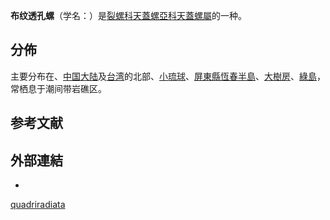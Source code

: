 {{Speciesbox
 | image = Diodora quadriradiata001.jpg
 | taxon = Diodora quadriradiata
 | authority = (Reeve, 1850)
}}

'''布纹透孔螺'''（学名：''{{lang|la|Diodora quadriradiata}}''）是[[裂螺科|裂螺科]][[天蓋螺亞科|天蓋螺亞科]][[天蓋螺屬|天蓋螺屬]]的一种{{r|shell_41}}。

==分佈==
主要分布在{{cn|time=2018-11-08|[[韩国|韩国]]{{r|shell_41|shelldoc_200001}}}}、[[中国大陆|中国大陆]]{{r|shell_41|shelldoc_420090220032_04|shelldoc_420090220129}}及[[台湾|台湾]]{{r|shell_41|shelldoc_100072|shelldoc_200001|shelldoc_200008|shelldoc_320090219045}}的北部、[[小琉球|小琉球]]、[[屏東縣|屏東縣]][[恆春半島|恆春半島]]{{r|shell_41|shelldoc_100368}}、[[大樹房|大樹房]]、[[綠島|綠島]]{{r|shelldoc_000027}}，常栖息于潮间带岩礁区{{r|shell_41|shelldoc_100368}}。

==参考文献==
{{reflist|refs=
<ref name="shell_41">{{cite web
 |url=http://shell.sinica.edu.tw/chinese/shellbase_detail.php?science_no=41
 |title=国际贝库：布纹透孔螺
 |publisher=台湾贝类资料库
 |access-date=2018-11-08
 |language=zh-hant
 |archive-date=2016-03-04
 |archive-url=https://web.archive.org/web/20160304110023/http://shell.sinica.edu.tw/chinese/shellbase_detail.php?science_no=41
 |dead-url=no
 }}</ref>
<ref name="shelldoc_000027">{{shelldoc_000027}}</ref>
<ref name="shelldoc_100072">{{shelldoc_100072}}</ref>
<ref name="shelldoc_100368">{{shelldoc_100368}}</ref>
<ref name="shelldoc_200001">{{shelldoc_200001}}</ref>
<ref name="shelldoc_200008">{{shelldoc_200008}}</ref>
<ref name="shelldoc_320090219045">{{shelldoc_320090219045}}</ref>
<ref name="shelldoc_420090220032_04">{{shelldoc_420090220032_04}}</ref>
<ref name="shelldoc_420090220129">{{shelldoc_420090220129}}</ref>
}}

==外部連結==
{{commonscat|Diodora quadriradiata}}
*{{Wikispecies-inline|Diodora quadriradiata}}
{{Taxonbar}}
[[Category:天蓋螺屬|quadriradiata]]
{{Mollusc-stub}}